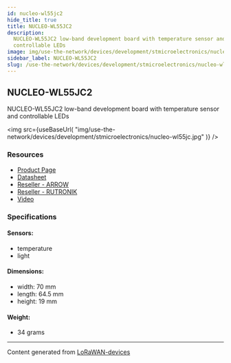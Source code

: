 ```yaml
---
id: nucleo-wl55jc2
hide_title: true
title: NUCLEO-WL55JC2
description:
  NUCLEO-WL55JC2 low-band development board with temperature sensor and
  controllable LEDs
image: img/use-the-network/devices/development/stmicroelectronics/nucleo-wl55jc.jpg
sidebar_label: NUCLEO-WL55JC2
slug: /use-the-network/devices/development/stmicroelectronics/nucleo-wl55jc2
---
```



## NUCLEO-WL55JC2

NUCLEO-WL55JC2 low-band development board with temperature sensor and
controllable LEDs

<img
  src={useBaseUrl(
    "img/use-the-network/devices/development/stmicroelectronics/nucleo-wl55jc.jpg"
  )}
/>

### Resources

- [Product Page](https://www.st.com/en/evaluation-tools/nucleo-wl55jc.html)
- [Datasheet](https://www.st.com/resource/en/data_brief/nucleo-wl55jc.pdf)
- [Reseller - ARROW](https://www.arrow.com/en/products/nucleo-wl55jc1/stmicroelectronics)
- [Reseller - RUTRONIK](https://www.rutronik24.com/product/st/nucleo-wl55jc1/14201387.html)
- [Video](https://www.youtube.com/watch?v=ZFtIlLbDXlo)

### Specifications

#### Sensors:

- temperature
- light

#### Dimensions:

- width: 70 mm
- length: 64.5 mm
- height: 19 mm

#### Weight:

- 34 grams

---

Content generated from
[LoRaWAN-devices](https://github.com/TheThingsNetwork/lorawan-devices)
